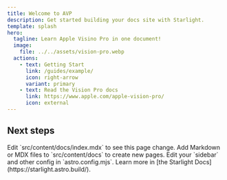 ```yaml
---
title: Welcome to AVP
description: Get started building your docs site with Starlight.
template: splash
hero:
  tagline: Learn Apple Visino Pro in one document!
  image:
    file: ../../assets/vision-pro.webp
  actions:
    - text: Getting Start
      link: /guides/example/
      icon: right-arrow
      variant: primary
    - text: Read the Vision Pro docs
      link: https://www.apple.com/apple-vision-pro/
      icon: external
---
```



## Next steps

<CardGrid stagger>
  <Card title="Update content" icon="pencil">
    Edit `src/content/docs/index.mdx` to see this page change.
  </Card>
  <Card title="Add new content" icon="add-document">
    Add Markdown or MDX files to `src/content/docs` to create new pages.
  </Card>
  <Card title="Configure your site" icon="setting">
    Edit your `sidebar` and other config in `astro.config.mjs`.
  </Card>
  <Card title="Read the docs" icon="open-book">
    Learn more in [the Starlight Docs](https://starlight.astro.build/).
  </Card>
</CardGrid>
